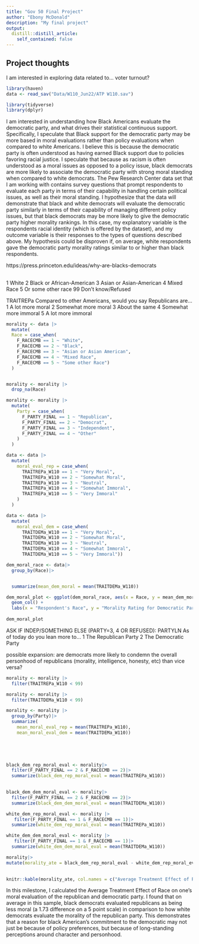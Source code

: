 ```yaml
---
title: "Gov 50 Final Project"
author: "Ebony McDonald"
description: "My final project"
output:
  distill::distill_article:
    self_contained: false
---
```




## Project thoughts

I am interested in exploring data related to... voter turnout?

```r
library(haven)
data <- read_sav("Data/W110_Jun22/ATP W110.sav")
```

```r
library(tidyverse)
library(dplyr)
```


I am interested in understanding how Black Americans evaluate the democratic party, and what drives their statistical continuous support. Specifically, I speculate that Black support for the democratic party may be more based in moral evaluations rather than policy evaluations when compared to white Americans. I believe this is because the democratic party is often understood as having earned Black support due to policies favoring racial justice. I speculate that because as racism is often understood as a moral issues as opposed to a policy issue, black democrats are more likely to associate the democratic party with strong moral standing when compared to white democrats. The Pew Research Center data set that I am working with contains survey questions that prompt respondents to evaluate each party in terms of their capability in handling certain political issues, as well as their moral standing. I hypothesize that the data will demonstrate that black and white democrats will evaluate the democratic party similarly in terms of their capability of managing different policy issues, but that black democrats may be more likely to give the democratic party higher morality rankings. In this case, my explanatory variable is the respondents racial identity (which is offered by the dataset), and my outcome variable is their responses to the types of questions described above. My hypothesis could be disproven if, on average, white respondents gave the democratic party morality ratings similar to or higher than black respondents.

https://press.princeton.edu/ideas/why-are-blacks-democrats

##
1 White
2 Black or African-American
3 Asian or Asian-American
4 Mixed Race
5 Or some other race
99 Don’t know/Refused

TRAITREPa Compared to other Americans, would you say Republicans are…
1 A lot more moral
2 Somewhat more moral
3 About the same
4 Somewhat more immoral
5 A lot more immoral


```r
morality <- data |>
  mutate(
  Race = case_when(
    F_RACECMB == 1 ~ "White",
    F_RACECMB == 2 ~ "Black", 
    F_RACECMB == 3 ~ "Asian or Asian American",
    F_RACECMB == 4 ~ "Mixed Race",
    F_RACECMB == 5 ~ "Some other Race")
  )


morality <- morality |>
  drop_na(Race)
```


```r
morality <- morality |>
  mutate(
    Party = case_when(
      F_PARTY_FINAL == 1 ~ "Republican",
      F_PARTY_FINAL == 2 ~ "Democrat",
      F_PARTY_FINAL == 3 ~ "Independent",
      F_PARTY_FINAL == 4 ~ "Other"
    )
  )

```

```r
data <- data |>
  mutate(
    moral_eval_rep = case_when(
      TRAITREPa_W110 == 1 ~ "Very Moral",
      TRAITREPa_W110 == 2 ~ "Somewhat Moral",
      TRAITREPa_W110 == 3 ~ "Neutral",
      TRAITREPa_W110 == 4 ~ "Somewhat Immoral",
      TRAITREPa_W110 == 5 ~ "Very Immoral"
    )
  )
```

```r
data <- data |>
  mutate(
    moral_eval_dem = case_when(
      TRAITDEMa_W110 == 1 ~ "Very Moral",
      TRAITDEMa_W110 == 2 ~ "Somewhat Moral",
      TRAITDEMa_W110 == 3 ~ "Neutral",
      TRAITDEMa_W110 == 4 ~ "Somewhat Immoral",
      TRAITDEMa_W110 == 5 ~ "Very Immoral"))
```


```r
dem_moral_race <- data|>
  group_by(Race)|>


  summarize(mean_dem_moral = mean(TRAITDEMa_W110))

dem_moral_plot <- ggplot(dem_moral_race, aes(x = Race, y = mean_dem_moral)) +
  geom_col() +
  labs(x = "Respondent's Race", y = "Morality Rating for Democratic Party")
  
dem_moral_plot
```

ASK IF INDEP/SOMETHING ELSE (PARTY=3, 4 OR REFUSED):
PARTYLN As of today do you lean more to…
1 The Republican Party
2 The Democratic Party


possible expansion:
are democrats more likely to condemn the overall personhood of republicans (morality, intelligence, honesty, etc) than vice versa?




```r

morality <- morality |>
  filter(TRAITREPa_W110 < 99)

morality <- morality |>
  filter(TRAITDEMa_W110 < 99)

morality <- morality |>
  group_by(Party)|>
  summarize(
    mean_moral_eval_rep = mean(TRAITREPa_W110),
    mean_moral_eval_dem = mean(TRAITDEMa_W110))
            


  
```

```r
black_dem_rep_moral_eval <- morality|>
  filter(F_PARTY_FINAL == 2 & F_RACECMB == 2)|>
  summarize(black_dem_rep_moral_eval = mean(TRAITREPa_W110))
  

```

```r
black_dem_dem_moral_eval <- morality|>
  filter(F_PARTY_FINAL == 2 & F_RACECMB == 2)|>
  summarize(black_dem_dem_moral_eval = mean(TRAITDEMa_W110))
```



```r
white_dem_rep_moral_eval <- morality |>
   filter(F_PARTY_FINAL == 1 & F_RACECMB == 1)|>
  summarize(white_dem_rep_moral_eval = mean(TRAITREPa_W110))
```

```r
white_dem_dem_moral_eval <- morality |>
   filter(F_PARTY_FINAL == 1 & F_RACECMB == 1)|>
  summarize(white_dem_dem_moral_eval = mean(TRAITDEMa_W110))
```



```r
morality|>
mutate(morality_ate = black_dem_rep_moral_eval - white_dem_rep_moral_eval)
  

knitr::kable(morality_ate, col.names = c("Average Treatment Effect of Race on Moral Evaluation of Party"))
```

In this milestone, I calculated the Average Treatment Effect of Race on one's moral evaluation of the republican and democratic party. I found that on average in this sample, black democrats evaluated republicans as being less moral (a 1.73 difference on a 5 point scale) in comparison to how white democrats evaluate the morality of the republican party. This demonstrates that a reason for black American's commitment to the democratic may not just be because of policy preferences, but because of long-standing perceptions around character and personhood.
